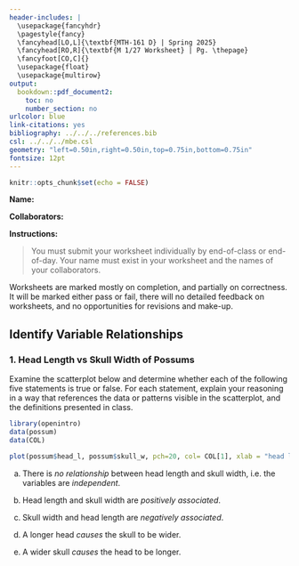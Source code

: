 ---
header-includes: |
  \usepackage{fancyhdr}
  \pagestyle{fancy}
  \fancyhead[LO,L]{\textbf{MTH-161 D} | Spring 2025}
  \fancyhead[RO,R]{\textbf{M 1/27 Worksheet} | Pg. \thepage}
  \fancyfoot[CO,C]{}
  \usepackage{float}
  \usepackage{multirow}
output:
  bookdown::pdf_document2:
    toc: no
    number_section: no
urlcolor: blue
link-citations: yes
bibliography: ../../../references.bib
csl: ../../../mbe.csl
geometry: "left=0.50in,right=0.50in,top=0.75in,bottom=0.75in"
fontsize: 12pt
---

```{r setup, include=FALSE}
knitr::opts_chunk$set(echo = FALSE)
```

**Name:** \textcolor{blue}{\textbf{Solution}}

**Collaborators:**

\noindent\rule{\textwidth}{1pt}
**Instructions:** 

> You must submit your worksheet individually by end-of-class or end-of-day. Your name must exist in your worksheet and the names of your collaborators.

Worksheets are marked mostly on completion, and partially on correctness. It will be marked either pass or fail, there will no detailed feedback on worksheets, and no opportunities for revisions and make-up.
\noindent\rule{\textwidth}{1pt}

## Identify Variable Relationships

### 1. Head Length vs Skull Width of Possums

Examine the scatterplot below and determine whether each of the following five statements is true or false. For each statement, explain your reasoning in a way that references the data or patterns visible in the scatterplot, and the definitions presented in class.

```{r possum-head-vs-tail, echo=FALSE, fig.align='center', fig.cap="", message=FALSE, warning=FALSE, out.width='70%'}
library(openintro)
data(possum)
data(COL)

plot(possum$head_l, possum$skull_w, pch=20, col= COL[1], xlab = "head length (mm)", ylab = "skull width (mm)")
```

a. There is *no relationship* between head length and skull width, i.e. the variables are *independent*.

    \textcolor{blue}{\textbf{False.} The scatterplot shows that as head length increases, the skull width increases, which indicate a positive association or the variables appear to be dependent. Therefore, the given statement is false.}

\vfill

\newpage

b. Head length and skull width are *positively associated*.

    \textcolor{blue}{\textbf{True.} As answered in Part (a), there appears to be a positive association between the variables. Therefore, the given statement holds true.}

\vfill

c. Skull width and head length are *negatively associated*.

    \textcolor{blue}{\textbf{False.} The scatterplot shows a positive association between the variables. Additionally, Part (b) is true as stated. Therefore, the given statement is false.}

\vfill

d. A longer head *causes* the skull to be wider.

    \textcolor{blue}{\textbf{False.} The variables appear to be positively associated based on the scatterplot. However, causal relationships can only be established if there is supporting evidence from experiments. Therefore, the given statement is false.}

\vfill

e. A wider skull *causes* the head to be longer.

    \textcolor{blue}{\textbf{False.} The given statement uses the word "causes", which poses a similar problem as in Part (d). Thus, the given statement is false.}

\vfill

<!-- \newpage

## **References**

::: {#refs}
:::

<br> -->

